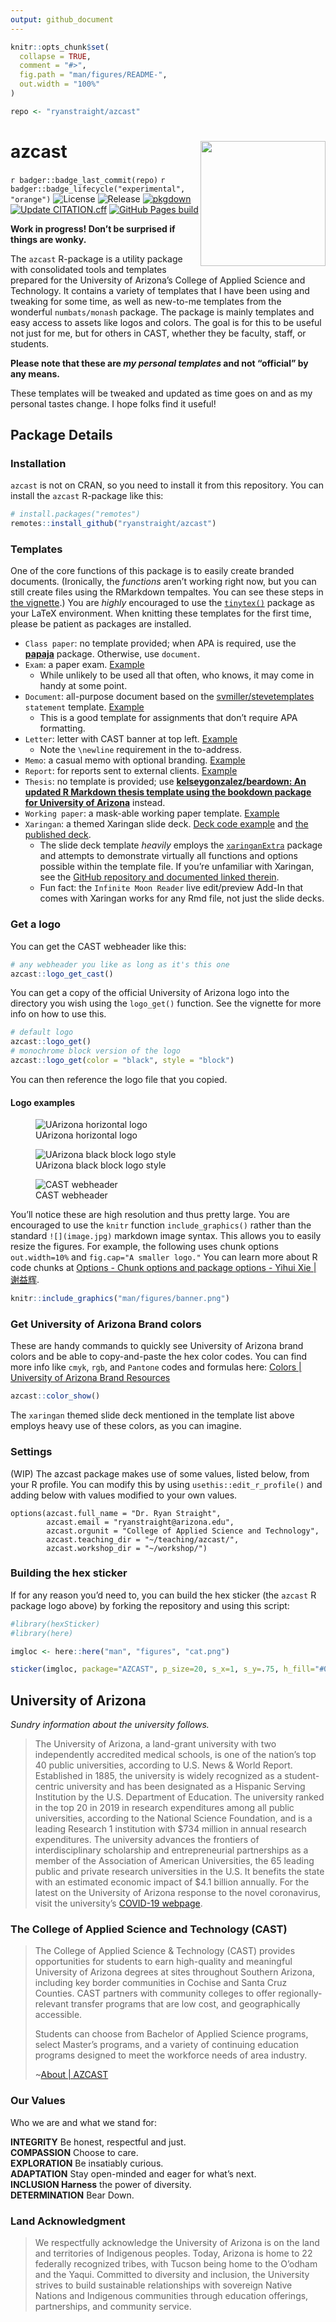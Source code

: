```yaml
---
output: github_document
---
```


<!-- README.md is generated from README.Rmd. Please edit that file -->

```r
knitr::opts_chunk$set(
  collapse = TRUE,
  comment = "#>",
  fig.path = "man/figures/README-",
  out.width = "100%"
)

repo <- "ryanstraight/azcast"
```

# azcast <img src="man/figures/logo.png" align="right" width=200 />

<!-- badges: start -->
`r badger::badge_last_commit(repo)`
`r badger::badge_lifecycle("experimental", "orange")`
![License](https://img.shields.io/github/license/ryanstraight/azcast)
![Release](https://img.shields.io/github/v/release/ryanstraight/azcast?include_prereleases)
[![pkgdown](https://github.com/ryanstraight/azcast/actions/workflows/pkgdown.yaml/badge.svg)](https://github.com/ryanstraight/azcast/actions/workflows/pkgdown.yaml)
[![Update CITATION.cff](https://github.com/ryanstraight/azcast/actions/workflows/update-citation-cff.yaml/badge.svg)](https://github.com/ryanstraight/azcast/actions/workflows/update-citation-cff.yaml)
[![GitHub Pages build](https://github.com/ryanstraight/azcast/actions/workflows/pages/pages-build-deployment/badge.svg)](https://github.com/ryanstraight/azcast/actions/workflows/pages/pages-build-deployment)
<!-- badges: end -->

**Work in progress! Don't be surprised if things are wonky.**

The `azcast` R-package is a utility package with consolidated tools and templates prepared for the University of Arizona's College of Applied Science and Technology. It contains a variety of templates that I have been using and tweaking for some time, as well as new-to-me templates from the wonderful `numbats/monash` package. The package is mainly templates and easy access to assets like logos and colors. The goal is for this to be useful not just for me, but for others in CAST, whether they be faculty, staff, or students. 

**Please note that these are _my personal templates_ and not "official" by any means.**

These templates will be tweaked and updated as time goes on and as my personal tastes change. I hope folks find it useful!

## Package Details

### Installation

`azcast` is not on CRAN, so you need to install it from this repository. You can install the `azcast` R-package like this:

``` r
# install.packages("remotes")
remotes::install_github("ryanstraight/azcast")
```

### Templates

One of the core functions of this package is to easily create branded documents. (Ironically, the *functions* aren't working right now, but you can still create files using the RMarkdown tempaltes. You can see these steps in [the vignette](https://ryanstraight.github.io/azcast/articles/template.html).) You are *highly* encouraged to use the [`tinytex()`](https://yihui.org/tinytex/) package as your LaTeX environment. When knitting these templates for the first time, please be patient as packages are installed.

+ `Class paper`: no template provided; when APA is required, use the **[papaja](https://github.com/crsh/papaja)** package. Otherwise, use `document`.
+ `Exam`: a paper exam. [Example](https://github.com/ryanstraight/azcast/blob/master/inst/rmarkdown/templates/exam/skeleton/skeleton.pdf)
    + While unlikely to be used all that often, who knows, it may come in handy at some point.
+ `Document`: all-purpose document based on the [svmiller/stevetemplates](https://github.com/svmiller/stevetemplates) `statement` template. [Example](https://github.com/ryanstraight/azcast/blob/master/inst/rmarkdown/templates/document/skeleton/skeleton.pdf)
    + This is a good template for assignments that don't require APA formatting.
+ `Letter`: letter with CAST banner at top left. [Example](https://github.com/ryanstraight/azcast/blob/master/inst/rmarkdown/templates/letter/skeleton/skeleton.pdf)
    + Note the `\newline` requirement in the to-address.
+ `Memo`: a casual memo with optional branding. [Example](https://github.com/ryanstraight/azcast/blob/master/inst/rmarkdown/templates/memo/skeleton/skeleton.pdf)
+ `Report`: for reports sent to external clients. [Example](https://github.com/ryanstraight/azcast/blob/master/inst/rmarkdown/templates/report/skeleton/skeleton.pdf)
+ `Thesis`: no template is provided; use **[kelseygonzalez/beardown: An updated R Markdown thesis template using the bookdown package for University of Arizona](https://github.com/kelseygonzalez/beardown)** instead.
+ `Working paper`: a mask-able working paper template. [Example](https://github.com/ryanstraight/azcast/blob/master/inst/rmarkdown/templates/working-paper/skeleton/skeleton.pdf)
+ `Xaringan`: a themed Xaringan slide deck. [Deck code example](https://github.com/ryanstraight/ac21-postphenom) and [the published deck](https://ryanstraight.github.io/ac21-postphenom/#1).
    + The slide deck template *heavily* employs the [`xaringanExtra`](https://pkg.garrickadenbuie.com/xaringanExtra/) package and attempts to demonstrate virtually all functions and options possible within the template file. If you're unfamiliar with Xaringan, see the [GitHub repository and documented linked therein](https://github.com/yihui/xaringan).
    + Fun fact: the `Infinite Moon Reader` live edit/preview Add-In that comes with Xaringan works for any Rmd file, not just the slide decks.


### Get a logo

You can get the CAST webheader like this:

``` r
# any webheader you like as long as it's this one
azcast::logo_get_cast()
```

You can get a copy of the official University of Arizona logo into the directory you wish using the `logo_get()` function. See the vignette for more info on how to use this.

``` r
# default logo
azcast::logo_get()
# monochrome block version of the logo
azcast::logo_get(color = "black", style = "block")
```

You can then reference the logo file that you copied.

#### Logo examples

![UArizona horizontal logo](man/figures/ua_horiz_rgb.png)

![UArizona black block logo style](man/figures/ua_block_rgb_black.png)

![CAST webheader](man/figures/banner.png)

You'll notice these are high resolution and thus pretty large. You are encouraged to use the `knitr` function `include_graphics()` rather than the standard `![](image.jpg)` markdown image syntax. This allows you to easily resize the figures. For example, the following uses chunk options `out.width=10%` and `fig.cap="A smaller logo."` You can learn more about R code chunks at [Options - Chunk options and package options - Yihui Xie | 谢益辉](https://yihui.org/knitr/options/).

```r
knitr::include_graphics("man/figures/banner.png")
```


### Get University of Arizona Brand colors

These are handy commands to quickly see University of Arizona brand colors and be able to copy-and-paste the hex color codes. You can find more info like `cmyk`, `rgb`, and `Pantone` codes and formulas here: [Colors | University of Arizona Brand Resources](https://brand.arizona.edu/applying-the-brand/colors)

```r
azcast::color_show()
```

The `xaringan` themed slide deck mentioned in the template list above employs heavy use of these colors, as you can imagine.

### Settings

(WIP) The azcast package makes use of some values, listed below, from your R profile. 
You can modify this by using `usethis::edit_r_profile()` and adding below with 
values modified to your own values. 

```
options(azcast.full_name = "Dr. Ryan Straight",
        azcast.email = "ryanstraight@arizona.edu",
        azcast.orgunit = "College of Applied Science and Technology",
        azcast.teaching_dir = "~/teaching/azcast/",
        azcast.workshop_dir = "~/workshop/")
```

### Building the hex sticker

If for any reason you'd need to, you can build the hex sticker (the `azcast` R package logo above) by forking the repository and using this script:

``` r
#library(hexSticker)
#library(here)

imgloc <- here::here("man", "figures", "cat.png")

sticker(imgloc, package="AZCAST", p_size=20, s_x=1, s_y=.75, h_fill="#0C234B", h_color="#8B0015", s_width=.6, p_family = "Aller_Rg", filename="man/figures/logo.png")
```

## University of Arizona

*Sundry information about the university follows.*

>The University of Arizona, a land-grant university with two independently accredited medical schools, is one of the nation's top 40 public universities, according to U.S. News & World Report. Established in 1885, the university is widely recognized as a student-centric university and has been designated as a Hispanic Serving Institution by the U.S. Department of Education. The university ranked in the top 20 in 2019 in research expenditures among all public universities, according to the National Science Foundation, and is a leading Research 1 institution with $734 million in annual research expenditures. The university advances the frontiers of interdisciplinary scholarship and entrepreneurial partnerships as a member of the Association of American Universities, the 65 leading public and private research universities in the U.S. It benefits the state with an estimated economic impact of \$4.1 billion annually. For the latest on the University of Arizona response to the novel coronavirus, visit the university's [COVID-19 webpage](https://covid19.arizona.edu/).

### The College of Applied Science and Technology (CAST)

> The College of Applied Science & Technology (CAST) provides opportunities for students to earn high-quality and meaningful University of Arizona degrees at sites throughout Southern Arizona, including key border communities in Cochise and Santa Cruz Counties. CAST partners with community colleges to offer regionally-relevant transfer programs that are low cost, and geographically accessible.
> 
> Students can choose from Bachelor of Applied Science programs, select Master’s programs, and a variety of continuing education programs designed to meet the workforce needs of area industry.
> 
> ~[About | AZCAST](https://azcast.arizona.edu/about)

### Our Values

Who we are and what we stand for:

**INTEGRITY** Be honest, respectful and just.  
**COMPASSION** Choose to care.  
**EXPLORATION** Be insatiably curious.  
**ADAPTATION** Stay open-minded and eager for what's next.  
**INCLUSION Harness** the power of diversity.  
**DETERMINATION** Bear Down.


### Land Acknowledgment

>We respectfully acknowledge the University of Arizona is on the land and territories of Indigenous peoples. Today, Arizona is home to 22 federally recognized tribes, with Tucson being home to the O’odham and the Yaqui. Committed to diversity and inclusion, the University strives to build sustainable relationships with sovereign Native Nations and Indigenous communities through education offerings, partnerships, and community service.
